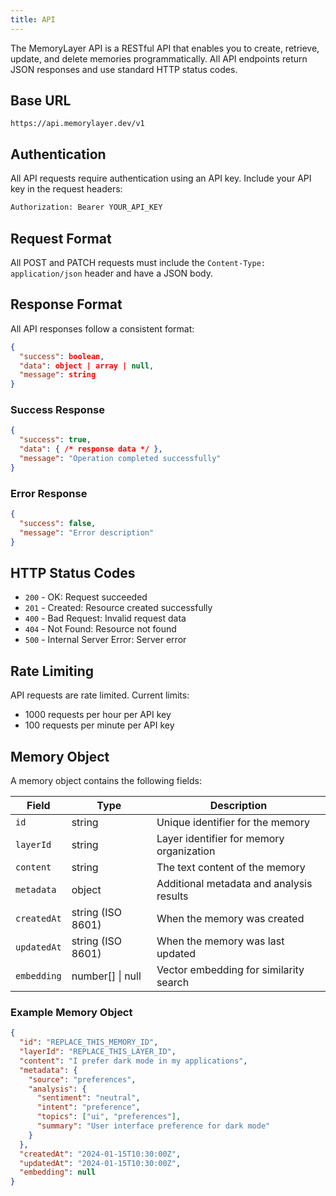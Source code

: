 ```yaml
---
title: API
---
```


The MemoryLayer API is a RESTful API that enables you to create, retrieve, update, and delete memories programmatically. All API endpoints return JSON responses and use standard HTTP status codes.

## Base URL

```
https://api.memorylayer.dev/v1
```

## Authentication

All API requests require authentication using an API key. Include your API key in the request headers:

```bash
Authorization: Bearer YOUR_API_KEY
```

## Request Format

All POST and PATCH requests must include the `Content-Type: application/json` header and have a JSON body.

## Response Format

All API responses follow a consistent format:

```json
{
  "success": boolean,
  "data": object | array | null,
  "message": string
}
```

### Success Response
```json
{
  "success": true,
  "data": { /* response data */ },
  "message": "Operation completed successfully"
}
```

### Error Response
```json
{
  "success": false,
  "message": "Error description"
}
```

## HTTP Status Codes

- `200` - OK: Request succeeded
- `201` - Created: Resource created successfully  
- `400` - Bad Request: Invalid request data
- `404` - Not Found: Resource not found
- `500` - Internal Server Error: Server error

## Rate Limiting

API requests are rate limited. Current limits:
- 1000 requests per hour per API key
- 100 requests per minute per API key

## Memory Object

A memory object contains the following fields:

| Field | Type | Description |
|-------|------|-------------|
| `id` | string | Unique identifier for the memory |
| `layerId` | string | Layer identifier for memory organization |
| `content` | string | The text content of the memory |
| `metadata` | object | Additional metadata and analysis results |
| `createdAt` | string (ISO 8601) | When the memory was created |
| `updatedAt` | string (ISO 8601) | When the memory was last updated |
| `embedding` | number[] \| null | Vector embedding for similarity search |

### Example Memory Object

```json
{
  "id": "REPLACE_THIS_MEMORY_ID",
  "layerId": "REPLACE_THIS_LAYER_ID",
  "content": "I prefer dark mode in my applications",
  "metadata": {
    "source": "preferences",
    "analysis": {
      "sentiment": "neutral",
      "intent": "preference",
      "topics": ["ui", "preferences"],
      "summary": "User interface preference for dark mode"
    }
  },
  "createdAt": "2024-01-15T10:30:00Z",
  "updatedAt": "2024-01-15T10:30:00Z",
  "embedding": null
}
``` 